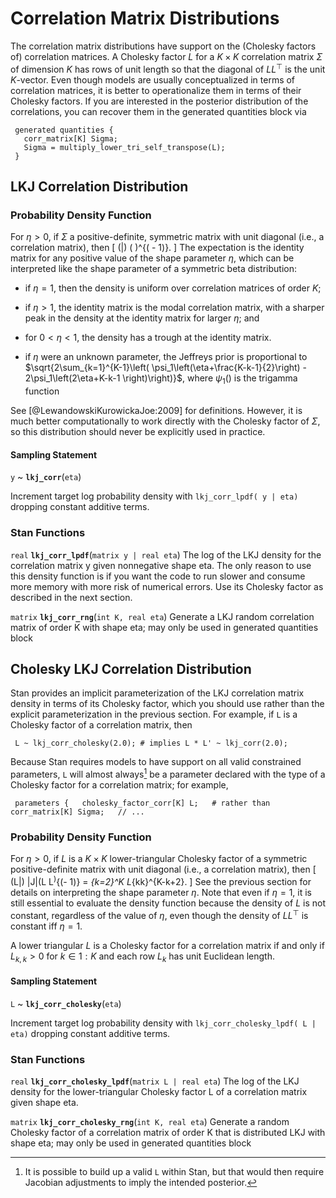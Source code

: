 # Correlation Matrix Distributions

The correlation matrix distributions have support on the (Cholesky
factors of) correlation matrices.  A Cholesky factor $L$ for a $K
\times K$ correlation matrix $\Sigma$ of dimension $K$ has rows of
unit length so that the diagonal of $L L^{\top}$ is the unit
$K$-vector. Even though models are usually conceptualized in terms of
correlation matrices, it is better to operationalize them in terms of
their Cholesky factors. If you are interested in the posterior
distribution of the correlations, you can recover them in the
generated quantities block via

```
 generated quantities {
   corr_matrix[K] Sigma;
   Sigma = multiply_lower_tri_self_transpose(L);
 }
 ```

## LKJ Correlation Distribution {#lkj-correlation}

### Probability Density Function

For $\eta > 0$, if $\Sigma$ a positive-definite, symmetric matrix with
unit diagonal (i.e., a correlation matrix), then \[
\text{LkjCorr}(\Sigma|\eta) \propto \det \left( \Sigma \right)^{(\eta
- 1)}. \] The expectation is the identity matrix for any positive
value of the shape parameter $\eta$, which can be interpreted like the
shape parameter of a symmetric beta distribution:

*   if $\eta = 1$, then the density is uniform over correlation
matrices of order $K$;

*   if $\eta > 1$, the identity matrix is the modal correlation
matrix, with a sharper peak in the density at the identity matrix
for larger $\eta$; and

*   for $0 < \eta < 1$, the density has a trough at the identity
matrix.

*   if $\eta$ were an unknown parameter, the Jeffreys prior is
proportional to $\sqrt{2\sum_{k=1}^{K-1}\left(
\psi_1\left(\eta+\frac{K-k-1}{2}\right) -   2\psi_1\left(2\eta+K-k-1
\right)\right)}$, where $\psi_1()$ is the   trigamma function

See [@LewandowskiKurowickaJoe:2009] for definitions. However, it is
much better computationally to work directly with the Cholesky factor
of $\Sigma$, so this distribution should never be explicitly used in
practice.

#### Sampling Statement

`y` ~ __`lkj_corr`__(`eta`)

Increment target log probability density with `lkj_corr_lpdf( y | eta)`
dropping constant additive terms.
\index{{\tt \bfseries lkj\_corr}!sampling statement|hyperpage}

### Stan Functions

<!-- real; lkj_corr_lpdf; (matrix y | real eta); -->
\index{{\tt \bfseries lkj\_corr}!(matrix y | real eta): real|hyperpage}

`real` **`lkj_corr_lpdf`**(`matrix y | real eta`)
The log of the LKJ density for the correlation matrix y given
nonnegative shape eta. The only reason to use this density function is
if you want the code to run slower and consume more memory with more
risk of numerical errors. Use its Cholesky factor as described in the
next section.

<!-- matrix; lkj_corr_rng; (int K, real eta); -->
\index{{\tt \bfseries lkj\_corr}!(int K, real eta): matrix|hyperpage}

`matrix` **`lkj_corr_rng`**(`int K, real eta`)
Generate a LKJ random correlation matrix of order K with shape eta;
may only be used in generated quantities block

## Cholesky LKJ Correlation Distribution

Stan provides an implicit parameterization of the LKJ correlation
matrix density in terms of its Cholesky factor, which you should use
rather than the explicit parameterization in the previous section. For
example, if `L` is a Cholesky factor of a correlation matrix, then

```
 L ~ lkj_corr_cholesky(2.0); # implies L * L' ~ lkj_corr(2.0); 
```

Because Stan requires models to have support on all valid constrained
parameters, `L` will almost always[^fnlkj] be a parameter declared
with the type of a Cholesky factor for a correlation matrix; for
example,

[^fnlkj]: It is possible to build up a valid `L` within Stan, but that
would then require Jacobian adjustments to imply the intended
posterior.

```
 parameters {   cholesky_factor_corr[K] L;   # rather than corr_matrix[K] Sigma;   // ... 
```

### Probability Density Function

For $\eta > 0$, if $L$ is a $K \times K$ lower-triangular Cholesky
factor of a symmetric positive-definite matrix with unit diagonal
(i.e., a correlation matrix), then \[ \text{LkjCholesky}(L|\eta)
\propto \left|J\right|\det(L L^\top)^{(\eta - 1)} = \prod_{k=2}^K
L_{kk}^{K-k+2\eta-2}. \] See the previous section for details on
interpreting the shape parameter $\eta$. Note that even if $\eta=1$,
it is still essential to evaluate the density function because the
density of $L$ is not constant, regardless of the value of $\eta$,
even though the density of $LL^\top$ is constant iff $\eta=1$.

A lower triangular $L$ is a Cholesky factor for a correlation matrix
if and only if $L_{k,k} > 0$ for $k \in 1{:}K$ and each row $L_k$ has
unit Euclidean length.

#### Sampling Statement

`L` ~ __`lkj_corr_cholesky`__(`eta`)

Increment target log probability density with `lkj_corr_cholesky_lpdf( L | eta)`
dropping constant additive terms.
\index{{\tt \bfseries lkj\_corr\_cholesky}!sampling statement|hyperpage}

### Stan Functions

<!-- real; lkj_corr_cholesky_lpdf; (matrix L | real eta); -->
\index{{\tt \bfseries lkj\_corr\_cholesky}!(matrix L | real eta): real|hyperpage}

`real` **`lkj_corr_cholesky_lpdf`**(`matrix L | real eta`)
The log of the LKJ density for the lower-triangular Cholesky factor L
of a correlation matrix given shape eta.

<!-- matrix; lkj_corr_cholesky_rng; (int K, real eta); -->
\index{{\tt \bfseries lkj\_corr\_cholesky}!(int K, real eta): matrix|hyperpage}

`matrix` **`lkj_corr_cholesky_rng`**(`int K, real eta`)
 Generate a random Cholesky factor of a correlation matrix of order K
that is distributed LKJ with shape eta; may only be used in generated
quantities block

